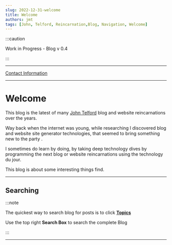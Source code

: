 ```yaml
---
slug: 2022-12-31-welcome
title: Welcome
authors: jmt
tags: [John, Telford, Reincarnation,Blog, Navigation, Welcome]
---
```


<!--
Cloudflare requires the followint build commands:
`npm run build`
Build output directory:
`/build`
Root directory:
`/`

Variable name: NODE_VERSION
Value: 16.4.2

-->

:::caution

Work in Progress - Blog v 0.4

:::

---

[Contact Information](https://johntelford.com/contact.html)

---

# Welcome

This blog is the latest of many [John Telford](https://johntelford.com) blog and website reincarnations over the years. 

Way back when the internet was young, while researching I discovered blog and website site generator technologies, that seemed to bring something new to the party .

I sometimes do learn by doing, by taking deep technology dives by programming the next blog or website reincarnations using the technology du jour.

This blog is about some interesting things find.

---

## Searching

:::note

The quickest way to search blog for posts is to click **[Topics](https://techtalkjohn.com/blog/tags)**

Use the top right **Search Box** to search the complete Blog

:::

---


